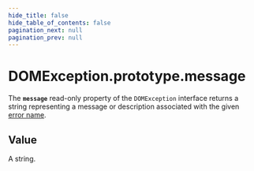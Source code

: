 ```yaml
---
hide_title: false
hide_table_of_contents: false
pagination_next: null
pagination_prev: null
---
```


# DOMException.prototype.message

The **`message`** read-only property of the `DOMException` interface returns a string representing a message or description associated with the given [error name](./DOMException.mdx#error-names).

## Value

A string.
